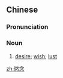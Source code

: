 {{also|欲念}}
==Chinese==
{{zh-forms|s=欲念|t2=欲念}}

===Pronunciation===
{{zh-pron
|m=yùniàn
|c=juk6 nim6
|mn=qz,xm,zz:io̍k-bōng
|cat=n
}}

===Noun===
{{zh-noun}}

# [[desire]]; [[wish]]; [[lust]]

[[zh:慾念]]